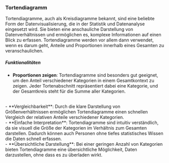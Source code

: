 ### Tortendiagramm

Tortendiagramme, auch als Kreisdiagramme bekannt, sind eine beliebte Form der Datenvisualisierung,
die in der Statistik und Datenanalyse eingesetzt wird. Sie bieten eine anschauliche Darstellung von
Datenverhältnissen und ermöglichen es, komplexe Informationen auf einen Blick zu erfassen. Tortendiagramme werden
vor allem dann verwendet, wenn es darum geht, Anteile und Proportionen innerhalb eines Gesamten zu veranschaulichen.
<br/>

##### Funktionalitäten

- **Proportionen zeigen**: Tortendiagramme sind besonders gut geeignet, um den Anteil verschiedener Kategorien
in einem Gesamtkontext zu zeigen. Jeder Tortenabschnitt repräsentiert dabei eine Kategorie, und der Gesamtkreis
steht für die Summe aller Kategorien.
<br/>
- **Vergleichbarkeit**: Durch die klare Darstellung von Größenverhältnissen ermöglichen Tortendiagramme
einen schnellen Vergleich der relativen Anteile verschiedener Kategorien.
<br/>
- **Einfache Interpretation**: Tortendiagramme sind intuitiv verständlich, da sie visuell die Größe
der Kategorien im Verhältnis zum Gesamten darstellen. Dadurch können auch Personen ohne tiefes statistisches
Wissen die Daten schnell erfassen.
<br/>
- **Übersichtliche Darstellung**: Bei einer geringen Anzahl von Kategorien bieten Tortendiagramme
eine übersichtliche Möglichkeit, Daten darzustellen, ohne dass es zu überladen wirkt. 
